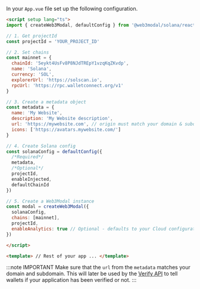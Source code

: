 
In your `App.vue` file set up the following configuration.

```html
<script setup lang="ts">
import { createWeb3Modal, defaultConfig } from '@web3modal/solana/react'

// 1. Get projectId
const projectId = 'YOUR_PROJECT_ID'

// 2. Set chains
const mainnet = {
  chainId: '5eykt4UsFv8P8NJdTREpY1vzqKqZKvdp',
  name: 'Solana',
  currency: 'SOL',
  explorerUrl: 'https://solscan.io',
  rpcUrl: 'https://rpc.walletconnect.org/v1'
}

// 3. Create a metadata object
const metadata = {
  name: 'My Website',
  description: 'My Website description',
  url: 'https://mywebsite.com', // origin must match your domain & subdomain
  icons: ['https://avatars.mywebsite.com/']
}

// 4. Create Solana config
const solanaConfig = defaultConfig({
  /*Required*/
  metadata,
  /*Optional*/
  projectId,
  enableInjected,
  defaultChainId
})

// 5. Create a Web3Modal instance
const modal = createWeb3Modal({
  solanaConfig,
  chains: [mainnet],
  projectId,
  enableAnalytics: true // Optional - defaults to your Cloud configuration
})

</script>

<template> // Rest of your app ... </template>
```

:::note IMPORTANT
Make sure that the `url` from the `metadata` matches your domain and subdomain. This will later be used by the [Verify API](../../../cloud/verify.mdx) to tell wallets if your application has been verified or not.
:::
